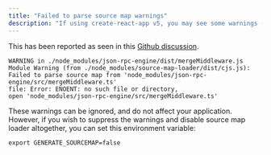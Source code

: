 ```yaml
---
title: "Failed to parse source map warnings"
description: "If using create-react-app v5, you may see some warnings (although they appear like errors) when running/building your react application."
---
```


This has been reported as seen in this [Github discussion](https://github.com/facebook/create-react-app/discussions/11767).

```text Example Warning Message
WARNING in ./node_modules/json-rpc-engine/dist/mergeMiddleware.js
Module Warning (from ./node_modules/source-map-loader/dist/cjs.js):
Failed to parse source map from 'node_modules/json-rpc-engine/src/mergeMiddleware.ts'
file: Error: ENOENT: no such file or directory,
open 'node_modules/json-rpc-engine/src/mergeMiddleware.ts'
```

These warnings can be ignored, and do not affect your application. However, if you wish to suppress the warnings and disable source map loader altogether, you can set this environment variable:

```shell
export GENERATE_SOURCEMAP=false
```
